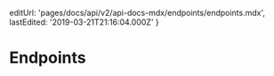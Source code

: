 
  editUrl: 'pages/docs/api/v2/api-docs-mdx/endpoints/endpoints.mdx',
  lastEdited: '2019-03-21T21:16:04.000Z'
}

# Endpoints

<Deployments />
<Logs />
<Domains />
<DNS />
<Certificates />
<Aliases />
<Secrets />
<Teams />
<Authentication />
<OAuth2 />
